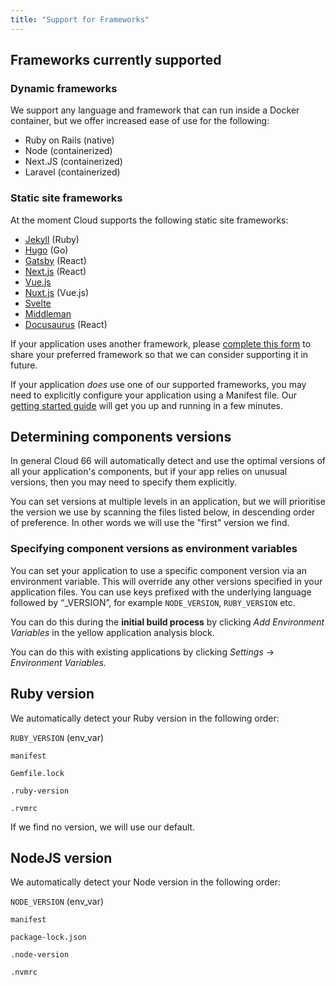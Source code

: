 ```yaml
---
title: "Support for Frameworks"
---
```


## Frameworks currently supported

### Dynamic frameworks

We support any language and framework that can run inside a Docker container, but we offer increased ease of use for the following:

* Ruby on Rails (native)
* Node (containerized)
* Next.JS (containerized)
* Laravel (containerized)

### Static site frameworks

At the moment Cloud supports the following static site frameworks: 

- [Jekyll](https://jekyllrb.com/) (Ruby)
- [Hugo](https://gohugo.io/) (Go)
- [Gatsby](https://www.gatsbyjs.com/) (React)
- [Next.js](https://nextjs.org/) (React)
- [Vue.js](https://vuejs.org/)
- [Nuxt.js](https://nuxtjs.org/) (Vue.js)
- [Svelte](https://svelte.dev/)
- [Middleman](https://middlemanapp.com/)
- [Docusaurus](https://docusaurus.io/) (React)

If your application uses another framework, please [complete this form](https://cloud66.typeform.com/to/Q7Q2kDSk) to share your preferred framework so that we can consider supporting it in future. 

If your application *does* use one of our supported frameworks, you may need to explicitly configure your application using a Manifest file. Our [getting started guide](/:product/:version?/manifest/what-is-a-manifest-file) will get you up and running in a few minutes.

## Determining components versions

In general Cloud 66 will automatically detect and use the optimal versions of all your application's components, but if your app relies on unusual versions, then you may need to specify them explicitly. 

You can set versions at multiple levels in an application, but we will prioritise the version we use by scanning the files listed below, in descending order of preference. In other words we will use the "first" version we find.

### Specifying component versions as environment variables

You can set your application to use a specific component version via an environment variable. This will override any other versions specified in your application files. You can use keys prefixed with the underlying language followed by “_VERSION”, for example `NODE_VERSION`, `RUBY_VERSION` etc.

You can do this during the **initial build process** by clicking *Add Environment Variables* in the yellow application analysis block. 

You can do this with existing applications by clicking *Settings* → *Environment Variables.*

## Ruby version

We automatically detect your Ruby version in the following order:

`RUBY_VERSION` (env_var)

`manifest`

`Gemfile.lock`

`.ruby-version`

`.rvmrc`

If we find no version, we will use our default. 

## NodeJS version

We automatically detect your Node version in the following order:

`NODE_VERSION` (env_var)

`manifest`

`package-lock.json`

`.node-version`

`.nvmrc`
